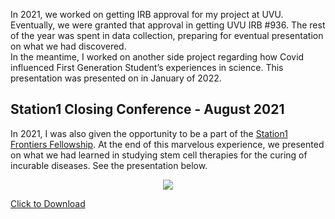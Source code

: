 In 2021, we worked on getting IRB approval for my project at UVU. Eventually, we were granted that approval in getting UVU IRB #936. The rest of the year was spent in data collection, preparing for eventual presentation on what we had discovered. <br> In the meantime, I worked on another side project regarding how Covid influenced First Generation Student's experiences in science. This presentation was presented on in January of 2022. <br>

## Station1 Closing Conference - August 2021

In 2021, I was also given the opportunity to be a part of the [Station1 Frontiers Fellowship](https://www.station1.org/sff). At the end of this marvelous experience, we presented on what we had learned in studying stem cell therapies for the curing of incurable diseases. See the presentation below.

<center>![](photos/Poster.pptx.png)</center>

<a href="photos/Poster.pptx.png" download>Click to Download</a>
